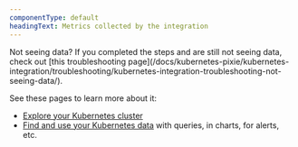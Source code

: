 ```yaml
---
componentType: default
headingText: Metrics collected by the integration
---
```


<Callout variant="tip">
    Not seeing data? If you completed the steps and are still not seeing data, check out [this troubleshooting page](/docs/kubernetes-pixie/kubernetes-integration/troubleshooting/kubernetes-integration-troubleshooting-not-seeing-data/).
</Callout>



See these pages to learn more about it:

* [Explore your Kubernetes cluster](/docs/kubernetes-pixie/kubernetes-integration/understand-use-data/kubernetes-cluster-explorer)
* [Find and use your Kubernetes data](/docs/kubernetes-pixie/kubernetes-integration/understand-use-data/find-use-your-kubernetes-data) with queries, in charts, for alerts, etc.